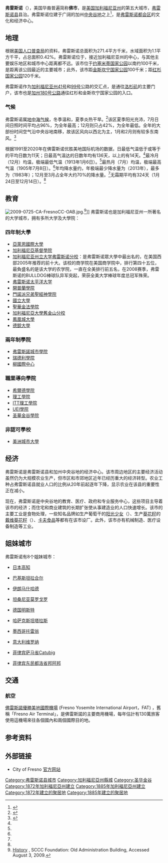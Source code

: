{{noteTA
|G1=CACities
}}
{{otheruses|subject=美国加利福利亚州的一座城市}}
{{Infobox settlement
| name                = 弗雷斯诺
| native_name         = {{lang|en|Fresno}}
| official_name       = 弗雷斯诺市<br>{{lang|en|City of Fresno}}
| settlement_type     = [[加利福尼亚州市镇列表|市]]
|image_skyline        = Downtown Fresno Night.png
|image_caption        = 弗雷斯諾市中心
|image_flag           = Flag of Fresno, California.svg
|image_seal           = Seal of Fresno, California.png
|nickname             = 
|image_map            = Fresno_County_California_Incorporated_and_Unincorporated_areas_Fresno_Highlighted.svg
|mapsize              = 250x200px
|map_caption          = 在州內和縣內的位置
|image_map1           =
|mapsize1             =
|map_caption1         =
|pushpin_map          = USA
|pushpin_map_caption  = 在美國的位置
|subdivision_type     = 國家
|subdivision_name     = 美國      
|subdivision_type1    = [[美國各州|州]]
|subdivision_name1    = 加利福尼亞州
|subdivision_type2    = [[加州行政區劃|縣]]
|subdivision_name2    = [[弗雷斯諾縣_(加利福尼亞州)|弗雷斯諾新]]
|subdivision_type3    = [[加利福尼亞州地區列表|地區]]
|subdivision_name3    = [[聖華金谷|聖華金谷]]
|established_title    = 成立
|established_date     = 1872
|established_title2   = 法人地位
|established_date2    = 1885年10月12日<ref>{{cite web
 |url         = http://www.calafco.org/docs/Cities_by_incorp_date.doc
 |title       = California Cities by Incorporation Date
 |format      = Word
 |publisher   = California Association of [[Local_Agency_Formation_Commission|Local Agency Formation Commission]]s
 |accessdate  = April 6, 2013
 |deadurl     = yes
 |archiveurl  = https://web.archive.org/web/20131017052413/http://www.calafco.org/docs/Cities_by_incorp_date.doc
 |archivedate = 2013年10月17日
}}</ref>
|government_type      = [[市長-議會制政府|市長-議會制政府]]
|leader_title         = [[市長|市長]]
|leader_name          = Ashley Swearengin<ref>{{cite web
 |url=http://www.fresno.gov/Government/MayorsOffice/default.htm
 |title=Mayor's Office
 |accessdate=April 6, 2013
 |publisher=City of Fresno
 |archive-date=2013-04-03
 |archive-url=https://web.archive.org/web/20130403195028/http://www.fresno.gov/Government/MayorsOffice/Default.htm
 |dead-url=no
 }}</ref>
|leader_title1        = [[市經理|市經理]]
|leader_name1         = Bruce Rudd<ref>{{cite web
 |url         = http://www.fresno.gov/Government/CityManager/default.htm
 |title       = City Manager
 |accessdate  = January 4, 2014
 |publisher   = City of Fresno
 |deadurl     = yes
 |archiveurl  = https://web.archive.org/web/20140104023758/http://www.fresno.gov/Government/CityManager/default.htm
 |archivedate = 2014年1月4日
}}</ref>
|leader_title2        = [[市議會|市議會]]<ref name=cc>{{cite web
 |url         = http://www.fresno.gov/Government/CityCouncil/default.htm
 |title       = City Council
 |accessdate  = January 30, 2015
 |publisher   = City of Fresno
 |deadurl     = yes
 |archiveurl  = https://web.archive.org/web/20150125131416/http://www.fresno.gov/Government/CityCouncil/default.htm
 |archivedate = 2015年1月25日
}}</ref>
|leader_name2         = Esmeralda Soria <br/> Steve Brandau <br/> Oliver Baines III <br/> Paul Caprioglio <br/> Sal Quintero <br/> Lee Brand <br/> [[Clint_Olivier|Clint Olivier]]
|unit_pref            = US
|area_footnotes       = <ref>{{Cite US Gazetteer|2010|places|CA}}</ref>
|area_total_sq_mi     = 112.308
|area_total_km2       = 290.877
|area_land_sq_mi      = 111.957
|area_land_km2        = 289.967
|area_water_sq_mi     = 0.351
|area_water_km2       = 0.91
|area_water_percent   = 0.31
|elevation_footnotes  = <ref>{{Cite GNIS|277606|Fresno}}</ref>
|elevation_ft         = 308
|total_type           = 市
|population_as_of     = [[2010年美國人口普查|2011年]]
|population_footnotes = <ref name=quif>{{Cite web|url=http://quickfacts.census.gov/qfd/states/06/0627000.html|title=Fresno (city) QuickFacts|publisher=[[美国人口调查局|美国人口调查局]]|accessdate=February 26, 2015|deadurl=yes|archiveurl=https://web.archive.org/web/20120427150655/http://quickfacts.census.gov/qfd/states/06/0627000.html|archivedate=2012年4月27日}}</ref>
|population_total     = 494665
|pop_est_as_of        = 2013
|pop_est_footnotes    = <ref name=quif/>
|population_est       = 509924
|population_rank      = 縣內第一<br/>州內第五<br/>國內第34
|population_density_km2 = auto
|population_metro     = 1,081,315
|population_demonym   = Fresnan
|timezone             = [[太平洋時間|太平洋時間]]
|utc_offset           = -8
|timezone_DST         = [[太平洋日光節約時間|PDT]]
|utc_offset_DST       = -7
|postal_code_type     = [[郵編|郵編]]<ref>{{Cite web
 | url = https://tools.usps.com/go/ZipLookupAction!input.action
 | title = ZIP Code(tm) Lookup
 | publisher = [[美國郵政署|美國郵政署]]
 | accessdate = November 23, 2014
 | archive-date = 2018-12-24
 | archive-url = https://web.archive.org/web/20181224185236/https://tools.usps.com/go/ZipLookupAction!input.action
 | dead-url = no
 }}</ref>
|postal_code          = 93650, 93701–93712、93714–93718、93720–93730、93737、93740、93741、93744、93745、93747、93750、93755、93760、93761、93764、93765、93771–79、93786、93790–94、93844、93888
|area_code            = [[電話區號559|559]] 
|blank_name           = [[聯邦資料處理標準|FIPS]]編碼
|blank_info           = {{FIPS|06|27000}}<ref name="GR2">{{cite web|url=http://factfinder2.census.gov|publisher=[[美国人口调查局|美国人口调查局]]|accessdate=2008-01-31|title=American FactFinder|archive-date=2013-09-11|archive-url=https://web.archive.org/web/20130911234518/http://factfinder2.census.gov/|dead-url=no}}</ref>
|blank1_name          = [[地名信息系統|GNIS]]特征ID
|blank1_info          = {{GNIS 4|277606}}、{{GNIS 4|2410546}}
|website              = {{URL|www.fresno.gov}}
}}
'''弗雷斯诺'''（{{lang-en|Fresno}}），美国华裔普遍简称'''佛市'''，是[[美国|美国]][[加利福尼亚州|加利福尼亚州]]的第五大城市，[[弗雷斯诺县_(加利福尼亚州)|弗雷斯诺县]]县治。弗雷斯诺位建于广阔的加州[[中央谷地|中央谷地]]之上<ref name=e1>{{cite paper | date=1 May 2007 | url=http://www.dof.ca.gov/HTML/DEMOGRAP/ReportsPapers/Estimates/E1/documents/e-1press.pdf | title=E-1 Population Estimates for Cities, Counties and the State with Annual Percent Change — January 1, 2005 and 2006 | format=.PDF | publisher=California Department of Finance | accessdate=2006-11-16 | deadurl=yes | archiveurl=https://web.archive.org/web/20060923111956/http://www.dof.ca.gov/HTML/DEMOGRAP/ReportsPapers/Estimates/E1/documents/e-1press.pdf | archivedate=2006年9月23日 }}</ref>，是[[弗雷斯诺都会区|弗雷斯诺都会区]]的文化和经济中心。

== 地理 ==
根据[[美国人口普查局|美国人口普查局]]的资料，弗雷斯诺总面积为271.4平方千米，水域面积为1.1平方千平，占总面积0.42%。弗雷斯诺位于{{coord|36|46|54|N|119|47|32|W|type:city}}，接近加利福尼亚州的中心，与其他主要娱乐地区和城市中心距离都不远。该市位于[[约塞米蒂国家公园|约塞米蒂国家公园]]以南约100千米，是距离该公园最近的主要城市；此外，该市距[[金斯坎宁国家公园|金斯坎宁国家公园]]100千米；距[[红杉国家公园|红杉国家公园]]120千米。

弗雷斯诺作为[[加利福尼亚州41号公路|加利福尼亚州41号]]和[[加利福尼亚州99号公路|99号]]公路的交汇点，是通往[[洛杉矶|洛杉矶]]的主要门户，该市也是[[加利福尼亚州180号公路|加州180号公路]]通往红杉和金斯坎宁国家公园的入口。

=== 气候 ===
弗雷斯诺属[[地中海气候|地中海气候]]，冬季温和，夏季炎热干旱。<ref>{{cite web |url = http://www.rssweather.com/climate/California/Fresno/ |title = Fresno, California Climate Summary |publisher = RSS Feeds World Weather |accessdate = 2007-03-06 |archive-date = 2006-10-20 |archive-url = https://web.archive.org/web/20061020004237/http://www.rssweather.com/climate/California/Fresno/ |dead-url = no }}</ref>该区夏季阳光充沛，7月日间日照时间平均占96%，为全年最高；12月则只占42%，为全年最低。全年的大部份时间空气沿中央谷地南移，故该区风向以西北为主，1月和2月则有较多东南风。<ref>{{cite web|url = http://www.coha.dri.edu/web/state_analysis/California/KingsCanyonNP_metsfcwind_fresno.html|title = Fresno, California Wind Direction Diagram|publisher = Causes of Haze Assessment|date = 2002年|accessdate = 2007-03-06|deadurl = yes|archiveurl = https://web.archive.org/web/20060912142341/http://www.coha.dri.edu/web/state_analysis/California/KingsCanyonNP_metsfcwind_fresno.html|archivedate = 2006-09-12}}</ref>

根据1991至2020年在佛雷斯诺优胜美地国际机场的数据，日最低气温低于或等于{{convert|0|C}}的平均日数为11天；日最高气温达{{convert|30|C}}的日数年均有136天，{{convert|40|C}}以上的有14天。<ref name = "NWS Hanford, CA"/>最冷月（12月）均温{{convert|47.5|F|1|disp=flip}}，极端最低气温{{convert|17|F|0|disp=flip}}（1913年1月6日）。<ref name = "NWS Hanford, CA"/>最热月（7月）均温{{convert|83.5|F|1|disp=flip}}，极端最高气温{{convert|115|F|0|disp=flip}}（1905年7月8日）。<ref name = "NWS Hanford, CA"/>年均降水量约{{convert|10.99|in|mm|disp=flip}}，年极端最少降水量为{{convert|3.01|in|mm|disp=flip}}（2013年），最多为{{convert|21.61|in|mm|disp=flip}}（1983年）；12月至3月占全年大约70%的降水量。<ref name = "NWS Hanford, CA"/>无霜期平均有324天（1月24日至12月14日）。<ref name = "NWS Hanford, CA"/>

{{Weather box|width=auto|location = 加州[[佛雷斯诺优胜美地国际机场|佛雷斯诺优胜美地国际机场]]/KFAT（1991–2020年正常值，1881年至今极端数据）
|collapsed = Y |single line = Y |metric first = Y
| Jan high F = 55.4
| Feb high F = 61.3
| Mar high F = 67.5
| Apr high F = 73.7
| May high F = 82.7
| Jun high F = 91.4
| Jul high F = 97.7
| Aug high F = 96.5
| Sep high F = 90.7
| Oct high F = 78.7
| Nov high F = 64.9
| Dec high F = 55.3
|year high F = 76.3
| Jan low F = 40.6
| Feb low F = 43.3
| Mar low F = 47.3
| Apr low F = 50.9
| May low F = 57.6
| Jun low F = 63.9
| Jul low F = 69.3
| Aug low F = 67.9
| Sep low F = 63.4
| Oct low F = 54.6
| Nov low F = 45.4
| Dec low F = 39.8
|year low F = 53.7
<!--
“1. Location »”里选本站
“2. Product »”里选“Monthly summarized data”
“3. Options »”第一选项“Year range：”里填1991-2020，再选“Max temp”或者“Min temp”的默认后，再将结果贴入表格
-->
| Jan avg record high F = 68.1
| Feb avg record high F = 73.7
| Mar avg record high F = 81.9
| Apr avg record high F = 90.8
| May avg record high F = 99.0
| Jun avg record high F =105.9
| Jul avg record high F =107.7
| Aug avg record high F =107.1
| Sep avg record high F =103.1
| Oct avg record high F = 93.2
| Nov avg record high F = 79.6
| Dec avg record high F = 67.4
|year avg record high F =109.2
| Jan avg record low F = 30.5
| Feb avg record low F = 33.4
| Mar avg record low F = 37.2
| Apr avg record low F = 40.4
| May avg record low F = 47.7
| Jun avg record low F = 52.9
| Jul avg record low F = 60.1
| Aug avg record low F = 59.7
| Sep avg record low F = 53.8
| Oct avg record low F = 44.6
| Nov avg record low F = 34.7
| Dec avg record low F = 30.2
|year avg record low F = 28.8
|Jan record high F =  78
|Feb record high F =  84
|Mar record high F =  91
|Apr record high F = 101
|May record high F = 110
|Jun record high F = 112
|Jul record high F = 115
|Aug record high F = 113
|Sep record high F = 111
|Oct record high F = 102
|Nov record high F =  90
|Dec record high F =  77

|Jan record low F = 17
|Feb record low F = 24
|Mar record low F = 26
|Apr record low F = 32
|May record low F = 36
|Jun record low F = 42
|Jul record low F = 50
|Aug record low F = 49
|Sep record low F = 37
|Oct record low F = 27
|Nov record low F = 26
|Dec record low F = 18
|precipitation colour = green
| Jan precipitation inch = 2.16
| Feb precipitation inch = 1.93
| Mar precipitation inch = 1.90
| Apr precipitation inch = 1.04
| May precipitation inch = 0.42
| Jun precipitation inch = 0.24
| Jul precipitation inch = 0.03
| Aug precipitation inch = 0.00
| Sep precipitation inch = 0.05
| Oct precipitation inch = 0.56
| Nov precipitation inch = 0.87
| Dec precipitation inch = 1.79
|year precipitation inch =10.99
|unit precipitation days = 0.01 in
|Jan precipitation days = 7.7
|Feb precipitation days = 8.5
|Mar precipitation days = 7.2
|Apr precipitation days = 4.5
|May precipitation days = 2.7
|Jun precipitation days = 0.7
|Jul precipitation days = 0.3
|Aug precipitation days = 0.1
|Sep precipitation days = 0.6
|Oct precipitation days = 2.2
|Nov precipitation days = 4.7
|Dec precipitation days = 7.3
|year precipitation days=
|Jan sun = 141.5 |Jan percentsun = 46
|Feb sun = 196.9 |Feb percentsun = 65
|Mar sun = 286.2 |Mar percentsun = 77
|Apr sun = 335.5 |Apr percentsun = 85
|May sun = 398.9 |May percentsun = 91
|Jun sun = 412.2 |Jun percentsun = 94
|Jul sun = 428.2 |Jul percentsun = 96
|Aug sun = 399.6 |Aug percentsun = 95
|Sep sun = 345.9 |Sep percentsun = 93
|Oct sun = 302.3 |Oct percentsun = 87
|Nov sun = 189.9 |Nov percentsun = 62
|Dec sun = 127.1 |Dec percentsun = 42
|year percentsun = 80
|humidity colour = green
|Jan humidity = 84
|Feb humidity = 77
|Mar humidity = 70
|Apr humidity = 57
|May humidity = 48
|Jun humidity = 43
|Jul humidity = 40
|Aug humidity = 44
|Sep humidity = 49
|Oct humidity = 58
|Nov humidity = 74
|Dec humidity = 83
|year humidity=
|source 1 = NOAA（1981–2010年相对湿度；1961–1990年日照）<ref name="1991-2020 normals">{{cite web |format=pdf |url=https://www.ncei.noaa.gov/access/services/data/v1?dataset=normals-monthly-1991-2020&startDate=0001-01-01&endDate=9996-12-31&stations=USW00093193&format=pdf |publisher=National Oceanic and Atmospheric Administration |title=Summary of Monthly Normals 1991–2020 |access-date=2021-05-10 |archive-date=2021-05-21 |archive-url=https://web.archive.org/web/20210521034031/https://www.ncei.noaa.gov/access/services/data/v1?dataset=normals-monthly-1991-2020&startDate=0001-01-01&endDate=9996-12-31&stations=USW00093193&format=pdf |dead-url=no }}</ref><ref name = "NWS Hanford, CA">{{cite web |url = https://www.weather.gov/wrh/climate?wfo=hnx |title = NowData - NOAA Online Weather Data |publisher = [[美国国家海洋和大气管理局|美国国家海洋和大气管理局]] |accessdate = 2022-06-12 |dead-url = no |archive-date = 2022-06-03 |archive-url = https://web.archive.org/web/20220603185714/https://www.weather.gov/wrh/climate?wfo=hnx }}</ref><ref name= noaasun >{{cite web |url = ftp://ftp.atdd.noaa.gov/pub/GCOS/WMO-Normals/TABLES/REG_IV/US/GROUP3/72389.TXT  |title = WMO Climate Normals for FRESNO/AIR TERMINAL CA 1961–1990 |accessdate = 2014-03-11 |publisher = National Oceanic and Atmospheric Administration}}</ref><ref name="RH">{{cite web |url = https://www1.ncdc.noaa.gov/pub/data/lcd/annual/2018/01201813FAT.pdf |title = Local Climatological Data Annual Summary with Comparative Data for FRESNO, CALIFORNIA (KFAT) |publisher = National Oceanic and Atmospheric Administration |access-date = 2022-06-12 |page = 3 |archive-date = 2022-06-12 |archive-url = https://web.archive.org/web/20220612032128/https://www1.ncdc.noaa.gov/pub/data/lcd/annual/2018/01201813FAT.pdf }}</ref><!--<ref name = "Percent Sunshine" >
{{cite web
| url = http://www.ncdc.noaa.gov/oa/climate/online/ccd/pctpos.txt
| title = Average Percent Sunshine through 2009
| accessdate = 2012-11-15
| publisher = [[National_Climatic_Data_Center|National Climatic Data Center]]}}</ref>--><br/>
佛雷斯诺国际交换站，1881年9月–1939年6月在市中心，1939年7月–1949年8月20日在{{link-en|佛雷斯諾錢德勒行政機場|Fresno Chandler Executive Airport}}，1949年8月21日起在KFAT。<ref>{{Cite web |url=http://threadex.rcc-acis.org/ |title=Threadex |accessdate=2020-10-09 |archive-date=2020-03-05 |archive-url=https://web.archive.org/web/20200305195121/http://threadex.rcc-acis.org/ |dead-url=yes }}</ref>}}

== 教育 ==

[[File:2009-0725-CA-FresnoCC-OAB.jpg|thumb]].<ref name="OldAdmin">[http://www.oabalegacyrenewed.com/history.html History] {{Wayback|url=http://www.oabalegacyrenewed.com/history.html |date=20080820021132 }}, SCCC Foundation: Old Administration Building, Accessed August 3, 2009.</ref>]]
弗雷斯诺也是加利福尼亚州一所著名的大学城市，拥有多所大学及大學院：

=== 四年制大學 ===
* [[亞萊恩國際大學|亞萊恩國際大學]] 
* [[加利福尼亞基督學院|加利福尼亞基督學院]] 
* [[加利福尼亚州立大学弗雷斯诺分校|加利福尼亚州立大学弗雷斯诺分校]]：是弗雷斯诺眾大學中最出名的，在美国西部2005年推荐的前十大。该校的商学院在美国商学院中，排行第四十五位，最負盛名的是该大学的农学院，一直在全美排行前五名，在2008赛季，弗雷斯诺的BULLDOG棒球队异军突起，荣获全美大学棒球年度总冠军殊荣。
* [[弗雷斯诺太平洋大学|弗雷斯诺太平洋大学]]
* [[開普蘭學院|開普蘭學院]]
* [[門諾派兄弟聖經神學院|門諾派兄弟聖經神學院]]
* [[國立大學_(加利福尼亞州)|國立大學]]
* [[聖華金法學院|聖華金法學院]]
* [[加利福尼亞大學舊金山分校|加利福尼亞大學舊金山分校]]
* [[鳳凰城大學|鳳凰城大學]]
* [[德銳大學|德銳大學]]

=== 兩年制學院 ===
* [[弗雷斯諾城市學院|弗雷斯諾城市學院]]
*[[瑞德利學院|瑞德利學院]]
* [[柳國際中心|柳國際中心]]

=== 職業導向學院 ===
*[[希爾德學院|希爾德學院]]
*[[理工學院|理工學院]]
*[[ITT理工學院|ITT理工學院]]
*[[UEI學院|UEI學院]]
* [[圣華金谷學院|圣華金谷學院]]

=== 非認可學校 ===
* [[美洲城市大學|美洲城市大學]]

== 经济 ==
弗雷斯诺是弗雷斯诺县和加州中央谷地的经济中心。该市周边地区的主要经济活动虽然仍为大规模农业生产，但市区和市郊地区近年已经历重大的经济转型。农业工种占弗雷斯诺县就业人口的比例从20年前起逐年下降，显示农业在该县的重要性正在减小。

现在，弗雷斯诺是中央谷地的教育、医疗、政府和专业服务中心，这些项目主导着该市的经济；而住宅和商业建筑的长期扩张使从事建造业的人口快速增长。该市的主要工业是食物处理，一些知名品牌如生产葡萄干的[[阳光少女_(品牌)|阳光少女]]（{{lang|en|Sun-Maid}}）、生产[[葵花籽|葵花籽]]的[[戴维葵花籽|戴维葵花籽]]（{{lang|en|David Sunflower Seeds}}）、[[卡夫食品|卡夫食品]]等都有在该市设厂。此外，该市亦有机械制造、医疗设备制造等工业。

== 姐妹城市 ==
弗雷斯诺有8个姐妹城市：
* {{flagicon|Japan}} [[日本|日本]][[高知|高知]]
* {{flagicon|Pakistan}} [[巴基斯坦|巴基斯坦]][[拉合尔|拉合尔]]
* {{flagicon|Iran}} [[伊朗|伊朗]][[马什哈德|马什哈德]]
* {{flagicon|Tanzania}} [[坦桑尼亚|坦桑尼亚]][[莫罗戈罗|莫罗戈罗]]
* {{flagicon|Germany}} [[德国|德国]][[明斯特|明斯特]]
* {{flagicon|Kazakhstan}} [[哈萨克斯坦|哈萨克斯坦]][[塔拉斯_(哈萨克斯坦)|塔拉斯]]
* {{flagicon|Mexico}} [[墨西哥|墨西哥]][[托雷翁|托雷翁]]
* {{flagicon|Italy}} [[意大利|意大利]][[维罗纳|维罗纳]]
* {{flagicon|Philippines}} [[菲律宾|菲律宾]][[萨马省|萨马省]]Catubig
* {{flagicon|Philippines}} [[菲律宾|菲律宾]][[东民都洛省|东民都洛省]][[邦阿邦|邦阿邦]]

== 交通 ==
=== 航空 ===
[[佛雷斯諾優勝美地國際機場|佛雷斯諾優勝美地國際機場]] (Fresno Yosemite International Airport，FAT) ，舊稱「Fresno Air Terminal」，是佛雷斯諾的主要商用機場，每年估計有130萬旅客使用這機場來往各個國內和兩個國際目的地。

== 参考资料 ==
{{Reflist}}

== 外部链接 ==
* City of Fresno [https://web.archive.org/web/20000229123527/http://www.ci.fresno.ca.us// 官方网站] 

{{弗雷斯諾縣 (加利福尼亞州)}}
{{California}}
{{美国50大都市}}
{{Authority control}}

{{DEFAULTSORT:Fresno, California}}
[[Category:弗雷斯诺县城市|Category:弗雷斯诺县城市]]
[[Category:加利福尼亞州縣城|Category:加利福尼亞州縣城]]
[[Category:圣华金谷|Category:圣华金谷]]
[[Category:1872年加利福尼亞州建立|Category:1872年加利福尼亞州建立]]
[[Category:1885年加利福尼亞州建立|Category:1885年加利福尼亞州建立]]
[[Category:1872年建立的聚居地|Category:1872年建立的聚居地]]
[[Category:1885年建立的聚居地|Category:1885年建立的聚居地]]